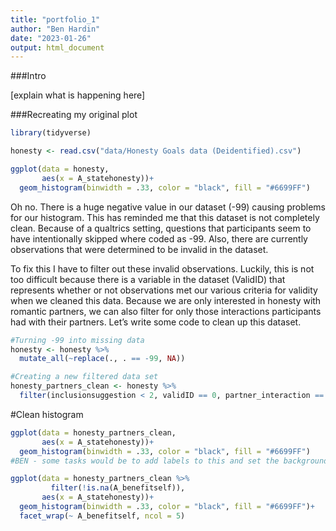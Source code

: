 ```yaml
---
title: "portfolio_1"
author: "Ben Hardin"
date: "2023-01-26"
output: html_document
---
```


###Intro

[explain what is happening here]

###Recreating my original plot

```r
library(tidyverse)

honesty <- read.csv("data/Honesty Goals data (Deidentified).csv")
```


```r
ggplot(data = honesty,
       aes(x = A_statehonesty))+
  geom_histogram(binwidth = .33, color = "black", fill = "#6699FF")
```

Oh no. There is a huge negative value in our dataset (-99) causing problems for our histogram. This has reminded me that this dataset is not completely clean. Because of a qualtrics setting, questions that participants seem to have intentionally skipped where coded as -99. Also, there are currently observations that were determined to be invalid in the dataset. 

To fix this I have to filter out these invalid observations. Luckily, this is not too difficult because there is a variable in the dataset (ValidID) that represents whether or not observations met our various criteria for validity when we cleaned this data. Because we are only interested in honesty with romantic partners, we can also filter for only those interactions participants had with their partners. Let's write some code to clean up this dataset.

```r
#Turning -99 into missing data
honesty <- honesty %>% 
  mutate_all(~replace(., . == -99, NA))

#Creating a new filtered data set
honesty_partners_clean <- honesty %>%
  filter(inclusionsuggestion < 2, validID == 0, partner_interaction == 1)
```

#Clean histogram
```r
ggplot(data = honesty_partners_clean,
       aes(x = A_statehonesty))+
  geom_histogram(binwidth = .33, color = "black", fill = "#6699FF")
#BEN - some tasks would be to add labels to this and set the background white
```

```r
ggplot(data = honesty_partners_clean %>%
         filter(!is.na(A_benefitself)),
       aes(x = A_statehonesty))+
  geom_histogram(binwidth = .33, color = "black", fill = "#6699FF")+
  facet_wrap(~ A_benefitself, ncol = 5)
```